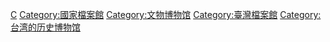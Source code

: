 {{catmore}}

[[Category:中華民國總統府|C]]
[[Category:國家檔案館|Category:國家檔案館]]
[[Category:文物博物馆|Category:文物博物馆]]
[[Category:臺灣檔案館|Category:臺灣檔案館]]
[[Category:台湾的历史博物馆|Category:台湾的历史博物馆]]